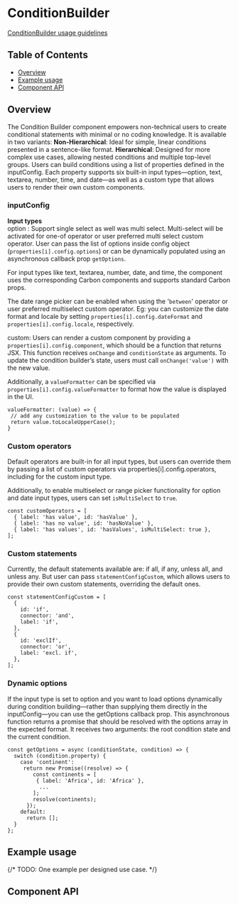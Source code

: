 
# ConditionBuilder

[ConditionBuilder usage guidelines](https://pages.github.ibm.com/carbon/ibm-products/components/condition-builder/usage/)

## Table of Contents

- [Overview](#overview)
- [Example usage](#example-usage)
- [Component API](#component-api)

## Overview


The Condition Builder component empowers non-technical users to create conditional statements with minimal or no coding knowledge. It is available in two variants:
**Non-Hierarchical**: Ideal for simple, linear conditions presented in a sentence-like format.
**Hierarchical**: Designed for more complex use cases, allowing nested conditions and multiple top-level groups.
Users can build conditions using a list of properties defined in the inputConfig. Each property supports six built-in input types—option, text, 
textarea, number, time, and date—as well as a custom type that allows users to render their own custom components.


 ### inputConfig
**Input types** <br/>
 option : Support single select as well was multi select. Multi-select will be activated for one-of operator or user preferred multi select custom operator.
 User can pass the list of options inside config object (`properties[i].config.options`) or can be dynamically populated using an asynchronous callback prop `getOptions`.

For input types like text, textarea, number, date, and time, the component uses the corresponding Carbon components and supports standard Carbon props.

The date range picker can be enabled when using the '`between`' operator or user preferred multiselect custom operator. 
Eg: you can customize the date format and locale by setting `properties[i].config.dateFormat` and `properties[i].config.locale`, respectively.

custom: Users can render a custom component by providing a `properties[i].config.component`, which should be a function that returns JSX. 
This function receives `onChange` and `conditionState` as arguments. To update the condition builder’s state, users must call `onChange('value')` with the new value.

Additionally, a `valueFormatter` can be specified via `properties[i].config.valueFormatter` to format how the value is displayed in the UI.

 ```
valueFormatter: (value) => {
  // add any customization to the value to be populated
  return value.toLocaleUpperCase();
}

```
### Custom operators

Default operators are built-in for all input types, but users can override them by passing a list of custom operators via properties[i].config.operators, including for the custom input type.

Additionally, to enable multiselect or range picker functionality for option and date input types, users can set `isMultiSelect` to `true`.
```
const customOperators = [
  { label: 'has value', id: 'hasValue' },
  { label: 'has no value', id: 'hasNoValue' },
  { label: 'has values', id: 'hasValues', isMultiSelect: true },
];
```
### Custom statements
Currently, the default statements available are: if all, if any, unless all, and unless any. But user can pass `statementConfigCustom`, 
which allows users to provide their own custom statements, overriding the default ones.
```
const statementConfigCustom = [
  {
    id: 'if',
    connector: 'and',
    label: 'if',
  },
  {
    id: 'exclIf',
    connector: 'or',
    label: 'excl. if',
  },
];
```
### Dynamic options
If the input type is set to option and you want to load options dynamically during condition building—rather than
 supplying them directly in the inputConfig—you can use the getOptions callback prop. This asynchronous function returns
  a promise that should be resolved with the options array in the expected format. It receives two arguments: the root condition state and the current condition. 
  ```
  const getOptions = async (conditionState, condition) => {
    switch (condition.property) {
      case 'continent':
       return new Promise((resolve) => {
          const continents = [
           { label: 'Africa', id: 'Africa' },
            ...
          ];
          resolve(continents);
        });
      default:
        return [];
    }
  };
  ```

## Example usage

{/* TODO: One example per designed use case. */}

<Canvas>
  <Story of={stories.conditionBuilder} />
</Canvas>



## Component API

<Controls />
